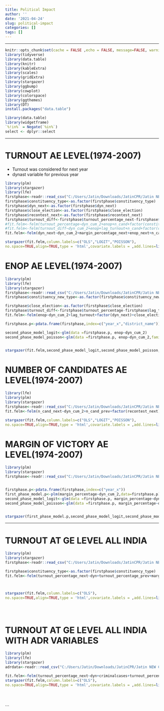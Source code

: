 ```yaml
---
title: Political Impact
author: ''
date: '2021-04-24'
slug: political-impact
categories: []
tags: []
---
```


---

```r
knitr::opts_chunk$set(cache = FALSE ,echo = FALSE, message=FALSE, warning = FALSE,fig.width = 16/2, fig.height = 9/2)
library(tidyverse)
library(data.table)
library(knitr)
library(kableExtra)
library(scales)
library(gridExtra)
library(stargazer)
library(ggbump)
library(cowplot)
library(colorspace)
library(ggthemes)
library(DT)
install.packages("data.table")

library(data.table)
library(widgetframe)
`%!in%` = Negate(`%in%`)
select <- dplyr::select
```
---



# TURNOUT AE LEVEL(1974-2007)

* Turnout was considered for next year
* dynast variable for previous year

```r
library(plm)
library(stargazer)
library(lfe)
firstphase<-readr::read_csv("C:/Users/Jatin/Downloads/JatinCPR/Jatin NEW CPR/DYNASTY NEW FOLDER/totalnewdf_final_21_04.csv")
firstphase$constituency_type<-as.factor(firstphase$constituency_type)
firstphase$dyn_next<-as.factor(firstphase$dyn_next)
firstphase$close_election<-as.factor(firstphase$close_election)
firstphase$recontest_next<-as.factor(firstphase$recontest_next)
firstphase$turnout_diff<-firstphase$turnout_percentage_next-firstphase$turnout_percentage_prev
#fit.felm<-felm(turnout_percentage~dyn_cum_2+enop+n_cand+factor(constituency_new_type)+factor(dyn_next)|factor(year_x)+factor(district_name)|0|district_name,data=firstphase)
#fit.felm<-felm(turnout_diff~dyn_cum_2+enop+lag_turnout+n_cand+factor(constituency_new_type)+factor(dyn_next)|factor(year_x)+factor(district_name)|0|district_name,data=firstphase)
fit.felm<-felm(dyn_next~dyn_cum_2+margin_percentage_next+enop_next+n_cand_next+constituency_new_type+recontest_next|factor(year_prev)+factor(district_name)|0|district_name,data=firstphase)

stargazer(fit.felm,column.labels=c("OLS","LOGIT","POISSON"),
no.space=TRUE,align=TRUE,type = 'html',covariate.labels = ,add.lines=list(c('Year fixed effects', 'Yes','Yes','Yes'),c('District Fixed Effects', 'Yes','Yes','Yes')))
```


# ENOP AE LEVEL(1974-2007)

```r
library(plm)
library(lfe)
library(stargazer)
firstphase<-readr::read_csv("C:/Users/Jatin/Downloads/JatinCPR/Jatin NEW CPR/DYNASTY NEW FOLDER/totalfinal_new_ae.csv")
firstphase$constituency_new_type<-as.factor(firstphase$constituency_new_type)

firstphase$close_election<-as.factor(firstphase$close_election)
firstphase$turnout_diff<-firstphase$turnout_percentage-firstphase$lag_turnout
fit.felm<-felm(enop~dyn_cum_2+lag_turnout+factor(dyn_next)+close_election+constituency_new_type|factor(year_x)+factor(district_name)|0|district_name,data=firstphase)

firstphase.p<-pdata.frame(firstphase,index=c("year_x","district_name"))

second_phase_model_logit<-glm(data =firstphase.p, enop~dyn_cum_2)
second_phase_model_poisson<-glm(data =firstphase.p, enop~dyn_cum_2,family =  "quasipoisson")


stargazer(fit.felm,second_phase_model_logit,second_phase_model_poisson,column.labels=c("OLS","LOGIT","POISSON"),no.space=TRUE,align=TRUE,type = 'html',add.lines=list(c('Year fixed effects', 'Yes','Yes','Yes'), c('District fixed effects', 'Yes','Yes','Yes','Yes')))

```

# NUMBER OF CANDIDATES AE LEVEL(1974-2007)
```r
library(lfe)
library(plm)
library(stargazer)
firstphase<-readr::read_csv("C:/Users/Jatin/Downloads/JatinCPR/Jatin NEW CPR/DYNASTY NEW FOLDER/totalnewdf_final_21_04.csv")
fit.felm<-felm(n_cand_next~dyn_cum_2+n_cand_prev+factor(recontest_next)|factor(year_prev)+factor(district_name)|0|district_name,data=firstphase)

stargazer(fit.felm,column.labels=c("OLS","LOGIT","POISSON"),
no.space=TRUE,align=TRUE,type = 'html',covariate.labels = ,add.lines=list(c('Year fixed effects', 'Yes','Yes','Yes'),c('District Fixed Effects', 'Yes','Yes','Yes')))


```


# MARGIN OF VICTORY AE LEVEL(1974-2007)
```r
library(plm)
library(stargazer)
firstphase<-readr::read_csv("C:/Users/Jatin/Downloads/JatinCPR/Jatin NEW CPR/DYNASTY NEW FOLDER/totaldfae.csV")


firstphase.p<-pdata.frame(firstphase,index=c("year_x"))
first_phase_model.p<-plm(margin_percentage~dyn_cum_2,data=firstphase.p)
second_phase_model_logit<-glm(data =firstphase.p, margin_percentage~dyn_cum_2)
second_phase_model_poisson<-glm(data =firstphase.p, margin_percentage~dyn_cum_2,family =  "quasipoisson")


stargazer(first_phase_model.p,second_phase_model_logit,second_phase_model_poisson,column.labels=c("OLS","LOGIT","POISSON"),no.space=TRUE,align=TRUE,type = 'html',add.lines=list(c('Year fixed effects', 'Yes','Yes','Yes'),c('Constituency Type fixed effects', 'Yes','Yes','Yes','Yes')))

```

---
# TURNOUT AT GE LEVEL ALL INDIA


```r
library(plm)
library(stargazer)
firstphase<-readr::read_csv("C:/Users/Jatin/Downloads/JatinCPR/Jatin NEW CPR/DYNASTY NEW FOLDER/finalgedata.csv")

firstphase$constituency_type<-as.factor(firstphase$constituency_type)
fit.felm<-felm(turnout_percentage_next~dyn+turnout_percentage_prev+margin_percentage_next+recontest_final+enop_next|factor(year_prev)+factor(state_name),data=firstphase)



stargazer(fit.felm,column.labels=c("OLS"),
no.space=TRUE,align=TRUE,type = 'html',covariate.labels = ,add.lines=list(c('Year fixed effects', 'Yes','Yes','Yes'),c('State fixed effects', 'Yes','Yes','Yes')))





```
# TURNOUT AT GE LEVEL ALL INDIA WITH ADR VARIABLES
```r
library(plm)
library(lfe)
library(stargazer)
adrdata<-readr::read_csv("C:/Users/Jatin/Downloads/JatinCPR/Jatin NEW CPR/DYNASTY NEW FOLDER/finaladrdyn.csv")

fit.felm<-felm(turnout_percentage_next~dyn+criminalcases+turnout_percentage_prev+log(total_assets_next)|factor(year_prev)+factor(state_name),data=adrdata)
stargazer(fit.felm,column.labels=c("OLS"),
no.space=TRUE,align=TRUE,type = 'html',covariate.labels = ,add.lines=list(c('Year fixed effects', 'Yes','Yes','Yes'),c('State fixed effects', 'Yes','Yes','Yes')))





```
```
